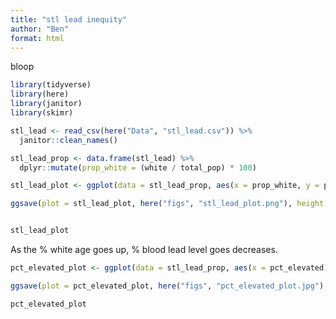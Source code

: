 ```yaml
---
title: "stl lead inequity"
author: "Ben"
format: html
---
```


bloop

```r
library(tidyverse)
library(here)
library(janitor)
library(skimr)
```

```r
stl_lead <- read_csv(here("Data", "stl_lead.csv")) %>% 
  janitor::clean_names()
```

```r
stl_lead_prop <- data.frame(stl_lead) %>% 
  dplyr::mutate(prop_white = (white / total_pop) * 100)
```

```r
stl_lead_plot <- ggplot(data = stl_lead_prop, aes(x = prop_white, y = pct_elevated)) + geom_point() + labs(x = "% White", y = "% Elevated")

ggsave(plot = stl_lead_plot, here("figs", "stl_lead_plot.png"), height = 6, width = 5)


stl_lead_plot
```

As the % white age goes up, % blood lead level goes decreases.

```r
pct_elevated_plot <- ggplot(data = stl_lead_prop, aes(x = pct_elevated)) + geom_histogram( show.legend = FALSE) + labs(x = "% Elevated", y = "Count")

ggsave(plot = pct_elevated_plot, here("figs", "pct_elevated_plot.jpg"), height = 7, width = 8)

pct_elevated_plot
```
